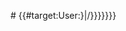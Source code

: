 <includeonly># {{#target:User:{{subst:REVISIONUSER}}{{subst:#if:{{{1|{{{subpage|}}}}}}|/{{{1|{{{subpage|}}}}}}}}}}</includeonly><noinclude>

<!-- ADD INTERWIKIS AND CATEGORIES TO THE /doc PAGE, NOT HERE, THANKS -->
{{documentation}}
</noinclude>